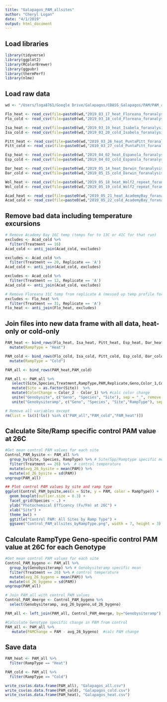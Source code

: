 ```yaml
---
title: "Galapagos_PAM_allsites"
author: "Cheryl Logan"
date: "4/1/2019"
output: html_document
---
```


## Load libraries
```r
library(tidyverse)
library(ggplot2)
library(RColorBrewer)
library(ggpubr)
library(thermPerf)
library(nlme)
```

## Load raw data 
```r
wd <- "/Users/loga8761/Google Drive/Galapagos/CBASS_Galapagos/PAM/PAM_allsites_forR/PAM_allsites_forR_color/"

Flo_heat <- read_csv(file=paste0(wd,"2019_03_17_heat_Floreana_foranalysis.csv"))
Flo_cold <- read_csv(file=paste0(wd,"2019_03_18_cold_Floreana_foranalysis.csv"))

Isa_heat <- read_csv(file=paste0(wd,"2019_03_19_heat_Isabela_foranalysis.csv"))
Isa_cold <- read_csv(file=paste0(wd,"2019_03_20_cold_Isabela_foranalysis.csv"))

Pitt_heat <- read_csv(file=paste0(wd,"2019_03_26_heat_PuntaPitt_foranalysis.csv"))
Pitt_cold <- read_csv(file=paste0(wd,"2019_03_27_cold_PuntaPitt_foranalysis.csv"))

Esp_heat <- read_csv(file=paste0(wd,"2019_04_02_heat_Espanola_foranalysis.csv"))
Esp_cold <- read_csv(file=paste0(wd,"2019_04_03_cold_Espanola_foranalysis.csv"))

Dar_heat <- read_csv(file=paste0(wd,"2019_05_14_heat_Darwin_foranalysis.csv"))
Dar_cold <- read_csv(file=paste0(wd,"2019_05_15_cold_Darwin_foranalysis.csv"))

Wol_heat <- read_csv(file=paste0(wd,"2019_05_18_heat_Wolf2_repeat_foranalysis.csv"))
Wol_cold <- read_csv(file=paste0(wd,"2019_05_19_cold_Wolf2_repeat_foranalysis.csv"))

Acad_heat <- read_csv(file=paste0(wd,"2019_05_21_heat_AcademyBay_foranalysis.csv"))
Acad_cold <- read_csv(file=paste0(wd,"2019_05_22_cold_AcademyBay_foranalysis.csv"))
```

## Remove bad data including temperature excursions
```r
# Remove Academy Bay 16C temp (temps for to 13C or 41C for that run)
excludes <- Acad_cold %>%
  filter(Treatment == 16)
Acad_cold <- anti_join(Acad_cold, excludes)

excludes <- Acad_cold %>%
  filter(Treatment == 20, Replicate == 'A')
Acad_cold <- anti_join(Acad_cold, excludes)

excludes <- Acad_cold %>%
  filter(Treatment == 12, Replicate == 'A')
Acad_cold <- anti_join(Acad_cold, excludes)

# Remove Floreana 31C temp from replicate A (messed up temp profile for that run)
excludes <- Flo_heat %>%
  filter(Treatment == 31, Replicate == 'A')
Flo_heat <- anti_join(Flo_heat, excludes)
```

## Join files into new data frame with all data, heat-only or cold-only
```r
PAM_heat <- bind_rows(Flo_heat, Isa_heat, Pitt_heat, Esp_heat, Dar_heat, Wol_heat, Acad_heat) %>%
  mutate(RampType = "Heat")

PAM_cold <- bind_rows(Flo_cold, Isa_cold, Pitt_cold, Esp_cold, Dar_cold, Wol_cold, Acad_cold) %>%
  mutate(RampType = "Cold")

PAM_all <- bind_rows(PAM_heat,PAM_cold)

PAM_all <- PAM_all %>%
   select(Site,Species,Treatment,RampType,PAM,Replicate,Geno,Color_1,Color_2) %>%
   mutate(Site = as.factor(Site))  %>%
   mutate(ColorChange = Color_2 - Color_1) %>% #calc color change
   unite("Genobysite", c("Geno", "Species", "Site"), sep = "_", remove = FALSE) %>%
   unite("Genobysiteramp", c("Geno", "Species", "Site","RampType"), sep = "_", remove = FALSE)# create unique geno ID per site/spp

# Remove all variables except 
rm(list = ls()[!ls() %in% c("PAM_all","PAM_cold","PAM_heat")])
```

## Calculate Site/Ramp specific control PAM value at 26C 
```r
#Get mean control PAM values for each site
Control_PAM_bysite <- PAM_all %>%
  group_by(Site, Species, RampType) %>% # Site/Spp/Ramptype specific mean 
  filter(Treatment == 26) %>%  # control temperature
  mutate(avg_26_bysite = mean(PAM)) %>%
  mutate(sd_26_bysite = sd(PAM))
ungroup(PAM_all)

## Plot control PAM values by site and ramp type
ggplot(Control_PAM_bysite,aes(x = Site, y = PAM, color = RampType)) +
  geom_boxplot(outlier.size = 0.3) +
  facet_grid(Species ~ .) +
  ylab("Photochemical Efficency (Fv/Fm) at 26C") +
  xlab("Site") +
  theme_bw() +
  ggtitle("Control PAM: All Sites by Ramp Type") +
  ggsave("Control_PAM_allsites_byRampType.png", width = 7, height = 3)
```

## Calculate RampType Geno-specific control PAM value at 26C for each Genotype
```r
#Get mean control PAM values for each site
Control_PAM_bygeno <- PAM_all %>%
  group_by(Genobysiteramp) %>% # Genobysiteramp specific mean 
  filter(Treatment == 26) %>% # control temperature
  mutate(avg_26_bygeno = mean(PAM)) %>%
  mutate(sd_26_bygeno = sd(PAM)) 
ungroup(PAM_all)

# Join PAM_all with control PAM values
Control_PAM_4merge <- Control_PAM_bygeno %>%
  select(Genobysiteramp, avg_26_bygeno,sd_26_bygeno) 

PAM_all <- left_join(PAM_all, Control_PAM_4merge, by="Genobysiteramp")

#Calculate Genotype specific change in PAM from control
PAM_all <- PAM_all %>%
   mutate(PAMChange = PAM - avg_26_bygeno)  #calc PAM change
```

## Save data
```r
PAM_heat <- PAM_all %>%
  filter(RampType == "Heat")

PAM_cold <- PAM_all %>%
  filter(RampType == "Cold")

write_csv(as.data.frame(PAM_all), "Galapagos_all.csv")
write_csv(as.data.frame(PAM_cold), "Galapagos_cold.csv")
write_csv(as.data.frame(PAM_heat), "Galapagos_heat.csv")
```

